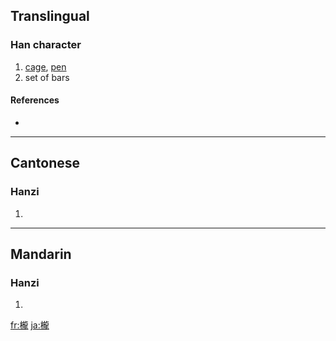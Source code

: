 {{see|栊}}
==Translingual==

===Han character===
{{Han char|rn=75|rad=木|as=16|sn=20|four=4191<sub>1</sub>|canj=木卜月心 (DYBP)}}

# [[cage]], [[pen]]
# set of bars

====References====
* {{Han ref|kx=0561.390|dkj=15868|dj=0950.250|hdz=21318.010|uh=6AF3|ud=27379|bh=F453|bd=62547}}

----

==Cantonese==

===Hanzi===
{{yue-hanzi|jyut=|y=lung4}}

# {{defn|Cantonese}}

----

==Mandarin==

===Hanzi===
{{cmn-hanzi|sim=栊|pin=[[lóng]] ([[long2]])|wg=lung<sup>2</sup>}}

# {{defn|Mandarin}}

[[fr:櫳]]
[[ja:櫳]]